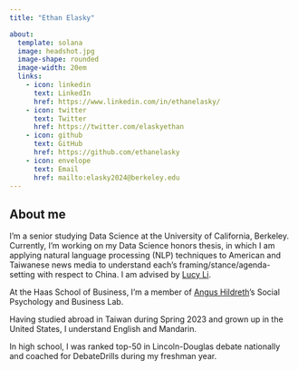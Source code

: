 ```yaml
---
title: "Ethan Elasky"

about: 
  template: solana
  image: headshot.jpg
  image-shape: rounded
  image-width: 20em
  links:
    - icon: linkedin
      text: LinkedIn
      href: https://www.linkedin.com/in/ethanelasky/
    - icon: twitter
      text: Twitter
      href: https://twitter.com/elaskyethan
    - icon: github
      text: GitHub
      href: https://github.com/ethanelasky
    - icon: envelope
      text: Email
      href: mailto:elasky2024@berkeley.edu
---
```


## About me

I'm a senior studying Data Science at the University of California, Berkeley. Currently, I'm  working on my Data Science honors thesis, in which I am applying natural language processing (NLP) techniques to American and Taiwanese news media to understand each's framing/stance/agenda-setting with respect to China. I am advised by [Lucy Li](lucy3.github.io).

At the Haas School of Business, I'm a member of [Angus Hildreth](https://www.johnson.cornell.edu/faculty-research/faculty/jdh362/)'s Social Psychology and Business Lab.

Having studied abroad in Taiwan during Spring 2023 and grown up in the United States, I understand English and Mandarin.

In high school, I was ranked top-50 in Lincoln-Douglas debate nationally and coached for DebateDrills during my freshman year.